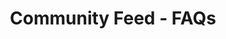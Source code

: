 ---
title: "Community Feed - FAQs"
description: "Description of your new file."
sidebarTitle: "Community Feed FAQs"
---